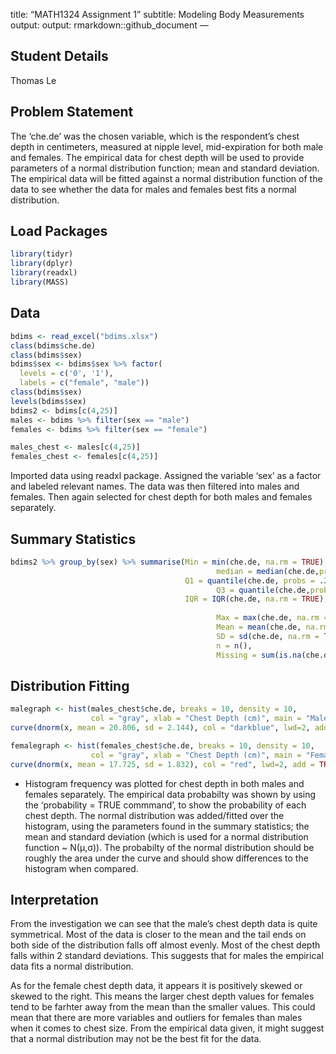 title: "MATH1324 Assignment 1"
subtitle: Modeling Body Measurements
output:
  output: rmarkdown::github_document
---

## Student Details


Thomas Le 


## Problem Statement
The 'che.de' was the chosen variable, which is the respondent's chest depth in centimeters, measured at nipple level, mid-expiration for both male and females. The empirical data for chest depth will be used to provide parameters of a normal distribution function; mean and standard deviation. The empirical data will be fitted against a normal distribution function of the data to see whether the data for males and females best fits a normal distribution. 

## Load Packages

```{r}
library(tidyr)
library(dplyr)
library(readxl)
library(MASS)
```

## Data
```{r}
bdims <- read_excel("bdims.xlsx")
class(bdims$che.de)
class(bdims$sex)
bdims$sex <- bdims$sex %>% factor(
  levels = c('0', '1'),
  labels = c("female", "male"))
class(bdims$sex)
levels(bdims$sex)
bdims2 <- bdims[c(4,25)]
males <- bdims %>% filter(sex == "male")
females <- bdims %>% filter(sex == "female")

males_chest <- males[c(4,25)]
females_chest <- females[c(4,25)]

```
Imported data using readxl package. Assigned the variable 'sex' as a factor and labeled relevant names. The data was then filtered into males and females. Then again selected for chest depth for both males and females separately. 


## Summary Statistics

```{r}
bdims2 %>% group_by(sex) %>% summarise(Min = min(che.de, na.rm = TRUE),
                                              median = median(che.de,probs = .25, na.rm = TRUE),
                                       Q1 = quantile(che.de, probs = .25, na.rm = TRUE),
                                              Q3 = quantile(che.de,probs = .75, na.rm = TRUE),
                                       IQR = IQR(che.de, na.rm = TRUE),
                                       
                                              Max = max(che.de, na.rm = TRUE),
                                              Mean = mean(che.de, na.rm = TRUE),
                                              SD = sd(che.de, na.rm = TRUE),
                                              n = n(),
                                              Missing = sum(is.na(che.de)))

```



## Distribution Fitting

```{r}
malegraph <- hist(males_chest$che.de, breaks = 10, density = 10,
                  col = "gray", xlab = "Chest Depth (cm)", main = "Male Chest Depth", probability = TRUE)
curve(dnorm(x, mean = 20.806, sd = 2.144), col = "darkblue", lwd=2, add = TRUE, yaxt="n")

```


```{r}
femalegraph <- hist(females_chest$che.de, breaks = 10, density = 10,
                  col = "gray", xlab = "Chest Depth (cm)", main = "Female Chest Depth", probability = TRUE)
curve(dnorm(x, mean = 17.725, sd = 1.832), col = "red", lwd=2, add = TRUE, yaxt="n")
```
* Histogram frequency was plotted for chest depth in both males and females separately. The empirical data probabilty was shown by using the 'probability = TRUE commmand', to show the probability of each chest depth. The normal distribution was added/fitted over the histogram, using the parameters found in the summary statistics; the mean and standard deviation (which is used for a normal distribution function ~ N(μ,σ)). The probabilty of the normal distribution should be roughly the area under the curve and should show differences to the histogram when compared.  

## Interpretation
From the investigation we can see that the male's chest depth data is quite symmetrical. Most of the data is closer to the mean  and the tail ends on both side of the distribution falls off almost evenly. Most of the chest depth falls within 2 standard deviations. This suggests that for males the empirical data fits a normal distribution. 

As for the female chest depth data, it appears it is positively skewed or skewed to the right. This means the larger chest depth values for females tend to be farhter away from the mean than the smaller values. This could mean that there are more variables and outliers for females than males when it comes to chest size. From the empirical data given, it might suggest that a normal distribution may not be the best fit for the data. 




